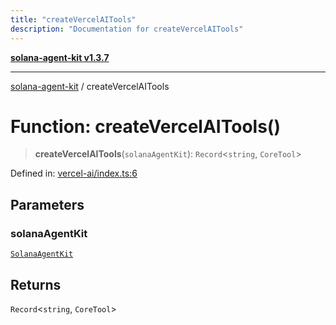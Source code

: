 ```yaml
---
title: "createVercelAITools"
description: "Documentation for createVercelAITools"
---
```


[**solana-agent-kit v1.3.7**](../README.md)

***

[solana-agent-kit](../README.md) / createVercelAITools

# Function: createVercelAITools()

> **createVercelAITools**(`solanaAgentKit`): `Record`\<`string`, `CoreTool`\>

Defined in: [vercel-ai/index.ts:6](https://github.com/scriptscrypt/solana-agent-kit/blob/28121611ae2e5ee3f891044cd4631bfb441231fc/src/vercel-ai/index.ts#L6)

## Parameters

### solanaAgentKit

[`SolanaAgentKit`](../classes/SolanaAgentKit.md)

## Returns

`Record`\<`string`, `CoreTool`\>
